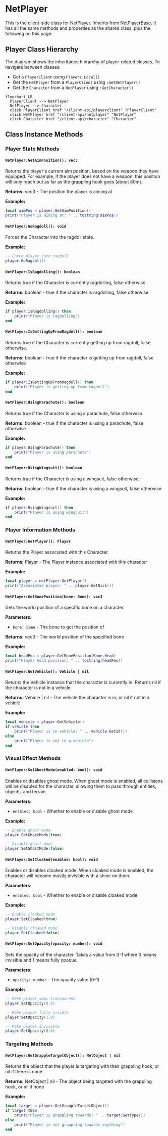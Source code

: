 # NetPlayer

This is the client-side class for [NetPlayer](/shared-api/netplayer). Inherits from [NetPlayerBase](/shared-api/netplayerbase). It has all the same methods and properties as the shared class, plus the following on this page.

## Player Class Hierarchy

The diagram shows the inheritance hierarchy of player-related classes. To navigate between classes:
- Get a `PlayerClient` using `Players.Local()`
- Get the `NetPlayer` from a `PlayerClient` using `:GetNetPlayer()`
- Get the `Character` from a `NetPlayer` using `:GetCharacter()`


```mermaid
flowchart LR
  PlayerClient --> NetPlayer
  NetPlayer --> Character
  click PlayerClient href "/client-api/playerclient" "PlayerClient"
  click NetPlayer href "/client-api/netplayer" "NetPlayer"
  click Character href "/client-api/character" "Character"
```

## Class Instance Methods

### Player State Methods

#### `NetPlayer:GetAimPosition(): vec3`

Returns the player's current aim position, based on the weapon they have equipped. For example, if the player does not have a weapon, this position will only reach out as far as the grappling hook goes (about 80m).

**Returns:** vec3 - The position the player is aiming at

**Example:**
```lua
local aimPos = player:GetAimPosition()
print("Player is aiming at: " .. tostring(aimPos))
```

#### `NetPlayer:GoRagdoll(): void`

Forces the Character into the ragdoll state.

**Example:**
```lua
-- Force player into ragdoll
player:GoRagdoll()
```

#### `NetPlayer:IsRagdolling(): boolean`

Returns true if the Character is currently ragdolling, false otherwise.

**Returns:** boolean - true if the character is ragdolling, false otherwise

**Example:**
```lua
if player:IsRagdolling() then
    print("Player is ragdolling")
end
```

#### `NetPlayer:IsGettingUpFromRagdoll(): boolean`

Returns true if the Character is currently getting up from ragdoll, false otherwise.

**Returns:** boolean - true if the character is getting up from ragdoll, false otherwise

**Example:**
```lua
if player:IsGettingUpFromRagdoll() then
    print("Player is getting up from ragdoll")
end
```

#### `NetPlayer:UsingParachute(): boolean`

Returns true if the Character is using a parachute, false otherwise.

**Returns:** boolean - true if the character is using a parachute, false otherwise

**Example:**
```lua
if player:UsingParachute() then
    print("Player is using parachute")
end
```

#### `NetPlayer:UsingWingsuit(): boolean`

Returns true if the Character is using a wingsuit, false otherwise.

**Returns:** boolean - true if the character is using a wingsuit, false otherwise

**Example:**
```lua
if player:UsingWingsuit() then
    print("Player is using wingsuit")
end
```

### Player Information Methods

#### `NetPlayer:GetPlayer(): Player`

Returns the Player associated with this Character.

**Returns:** Player - The Player instance associated with this character

**Example:**
```lua
local player = netPlayer:GetPlayer()
print("Associated player: " .. player:GetNick())
```

#### `NetPlayer:GetBonePosition(bone: Bone): vec3`

Gets the world position of a specific bone on a character.

**Parameters:**
- `bone: Bone` - The bone to get the position of

**Returns:** vec3 - The world position of the specified bone

**Example:**
```lua
local headPos = player:GetBonePosition(Bone.Head)
print("Player head position: " .. tostring(headPos))
```

#### `NetPlayer:GetVehicle(): Vehicle | nil`

Returns the Vehicle instance that the character is currently in. Returns nil if the character is not in a vehicle.

**Returns:** Vehicle | nil - The vehicle the character is in, or nil if not in a vehicle

**Example:**
```lua
local vehicle = player:GetVehicle()
if vehicle then
    print("Player is in vehicle: " .. vehicle:GetId())
else
    print("Player is not in a vehicle")
end
```

### Visual Effect Methods

#### `NetPlayer:SetGhostMode(enabled: bool): void`

Enables or disables ghost mode. When ghost mode is enabled, all collisions will be disabled for the character, allowing them to pass through entities, objects, and terrain.

**Parameters:**
- `enabled: bool` - Whether to enable or disable ghost mode

**Example:**
```lua
-- Enable ghost mode
player:SetGhostMode(true)

-- Disable ghost mode
player:SetGhostMode(false)
```

#### `NetPlayer:SetCloaked(enabled: bool): void`

Enables or disables cloaked mode. When cloaked mode is enabled, the character will become mostly invisible with a shine on them.

**Parameters:**
- `enabled: bool` - Whether to enable or disable cloaked mode

**Example:**
```lua
-- Enable cloaked mode
player:SetCloaked(true)

-- Disable cloaked mode
player:SetCloaked(false)
```

#### `NetPlayer:SetOpacity(opacity: number): void`

Sets the opacity of the character. Takes a value from 0-1 where 0 means invisible and 1 means fully opaque.

**Parameters:**
- `opacity: number` - The opacity value (0-1)

**Example:**
```lua
-- Make player semi-transparent
player:SetOpacity(0.5)

-- Make player fully visible
player:SetOpacity(1.0)

-- Make player invisible
player:SetOpacity(0.0)
```

### Targeting Methods

#### `NetPlayer:GetGrappleTargetObject(): NetObject | nil`

Returns the object that the player is targeting with their grappling hook, or nil if there is none.

**Returns:** NetObject | nil - The object being targeted with the grappling hook, or nil if none

**Example:**
```lua
local target = player:GetGrappleTargetObject()
if target then
    print("Player is grappling towards: " .. target:GetType())
else
    print("Player is not grappling towards anything")
end
```
